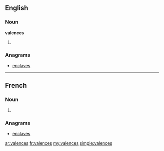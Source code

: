 ==English==

===Noun===
'''valences'''

# {{plural of|valence}}

===Anagrams===
* [[enclaves#English|enclaves]]

----

==French==

===Noun===
{{head|fr|plural}} {{f|p}}

# {{plural of|valence|lang=fr}}

===Anagrams===
* [[enclaves#French|enclaves]]

[[ar:valences]]
[[fr:valences]]
[[my:valences]]
[[simple:valences]]